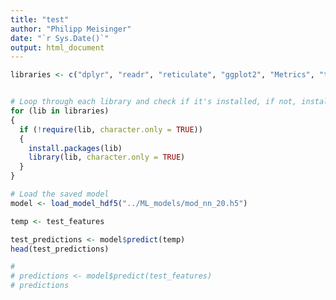 ```yaml
---
title: "test"
author: "Philipp Meisinger"
date: "`r Sys.Date()`"
output: html_document
---
```



```r
libraries <- c("dplyr", "readr", "reticulate", "ggplot2", "Metrics", "tidyverse", "glmnet", "e1071", "lubridate", "keras")


# Loop through each library and check if it's installed, if not, install it and then load it to include in this project
for (lib in libraries)
{
  if (!require(lib, character.only = TRUE))
  {
    install.packages(lib)
    library(lib, character.only = TRUE)
  }
}
```


```r
# Load the saved model
model <- load_model_hdf5("../ML_models/mod_nn_20.h5")

temp <- test_features

test_predictions <- model$predict(temp)
head(test_predictions)

# 
# predictions <- model$predict(test_features)
# predictions
```


